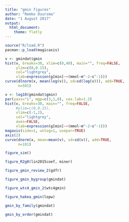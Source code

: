 ```yaml
---
title: "gmin figures"
author: "Remko Duursma"
date: "1 August 2017"
output: 
  html_document:
    theme: flatly
---
```



```r
source("R/load.R")
pacman::p_load(magicaxis)
```


```r
v <- gmindat$gmin
hist(v, breaks=30, xlim=c(0,40), main="", freq=FALSE,
     ylim=c(0,0.15),
     col="lightgrey",
     xlab=expression(g[min]~~(mmol~m^-2~s^-1)))
curve(dlnorm(x, mean(log(v)), sd=sd(log(v))), add=TRUE,
      n=501)
```

```r
v <- log10(gmindat$gmin)
par(yaxs="i", mgp=c(3,1,0), cex.lab=1.2)
hist(v, breaks=30, main="", freq=FALSE,
     #ylim=c(0,0.15),
     xlim=c(-1,2),
     col="lightgrey",
     axes=FALSE,
     xlab=expression(g[min]~~(mmol~m^-2~s^-1)))
magaxis(side=1, unlog=1, usepar=TRUE)
axis(2)
curve(dnorm(x, mean=mean(v), sd=sd(v)), add=TRUE,
      n=101)

```



```r
figure_sim()
```


```r
figure_R2g0(lin2015coef, miner)
```


```r
figure_gmin_review_2(gdfr)
```

```r
figure_gmin_bygroup(gmindat)
```

```r
figure_wtc4_gmin_2(wtc4gmin)
```

```r
figure_hakea_gmin(lopw)
```


```r
gmin_by_family(gmindat)
```

```r
gmin_by_order(gmindat)
```


